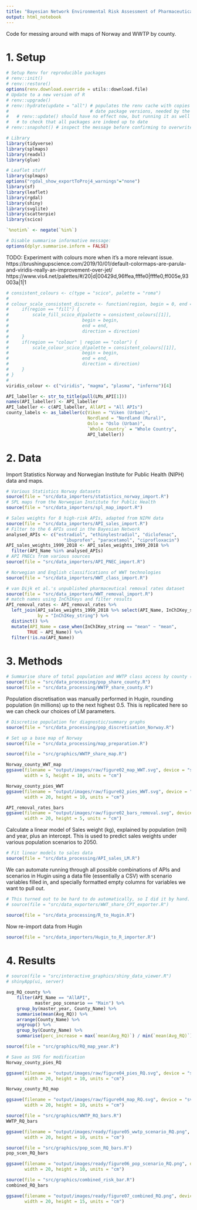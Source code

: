 ```yaml
---
title: "Bayesian Network Environmental Risk Assessment of Pharmaceuticals"
output: html_notebook
---
```


Code for messing around with maps of Norway and WWTP by county.

# 1. Setup

```r
# Setup Renv for reproducible packages
# renv::init()
# renv::restore()
options(renv.download.override = utils::download.file)
# Update to a new version of R
# renv::upgrade() 
# renv::hydrate(update = "all") # populates the renv cache with copies of up to 
#                               # date package versions, needed by the project
#   # renv::update() should have no effect now, but running it as well won't harm 
#   # to check that all packages are indeed up to date
# renv::snapshot() # inspect the message before confirming to overwrite renv.lock

# Library
library(tidyverse)
library(splmaps)
library(readxl)
library(glue)

# Leaflet stuff
library(splmaps)
options("rgdal_show_exportToProj4_warnings"="none")
library(sf)
library(leaflet)
library(rgdal)
library(shiny)
library(svglite)
library(scatterpie)
library(scico)

`%notin%` <- negate(`%in%`)

# Disable summarise informative message:
options(dplyr.summarise.inform = FALSE)
```

TODO: Experiment with colours more when it's a more relevant issue. 
https://brushingupscience.com/2019/10/01/default-colormaps-are-parula-and-viridis-really-an-improvement-over-jet/
https://www.vis4.net/palettes/#/20|d|00429d,96ffea,ffffe0|ffffe0,ff005e,93003a|1|1

```r
# consistent_colours <- c(type = "scico", palette = "roma")
# 
# colour_scale_consistent_discrete <- function(region, begin = 0, end = 1, direction = 1) {
#     if(region == "fill") {
#         scale_fill_scico_d(palette = consistent_colours[[1]], 
#                            begin = begin, 
#                            end = end, 
#                            direction = direction)
#     }
#     if(region == "colour" | region == "color") {
#         scale_colour_scico_d(palette = consistent_colours[[1]], 
#                            begin = begin, 
#                            end = end, 
#                            direction = direction)
#     }
# }
#     
viridis_colour <- c("viridis", "magma", "plasma", "inferno")[4]

API_labeller <- str_to_title(pull(LMs_API[1]))
names(API_labeller) <- API_labeller
API_labeller <- c(API_labeller, AllAPI = "All APIs")
county_labels <- as_labeller(c(Viken = "Viken (Urban)",
                               Nordland = "Nordland (Rural)",
                               Oslo = "Oslo (Urban)",
                               `Whole Country` = "Whole Country",
                               API_labeller))
```


# 2. Data
Import Statistics Norway and Norwegian Institute for Public Health (NIPH) data and maps.
```r
# Various Statistics Norway datasets
source(file = "src/data_importers/statistics_norway_import.R")
# SPL maps from the Norwegian Institute for Public Health
source(file = "src/data_importers/spl_map_import.R")

# Sales weights for 8 high-risk APIs, adapted from NIPH data
source(file = "src/data_importers/API_sales_import.R")
# Filter to the 6 APIs used in the Bayesian Network
analysed_APIs <- c("estradiol", "ethinylestradiol", "diclofenac", 
                      "ibuprofen", "paracetamol", "ciprofloxacin")
API_sales_weights_1999_2018 <- API_sales_weights_1999_2018 %>% 
  filter(API_Name %in% analysed_APIs)
# API PNECs from various sources
source(file = "src/data_importers/API_PNEC_import.R")

# Norwegian and English classifications of WWT technologies
source(file = "src/data_importers/WWT_class_import.R")

# van Dijk et al.'s unpublished pharmaceutical removal rates dataset
source(file = "src/data_importers/WWT_removal_import.R")
# match names using InChIKeys and filter results
API_removal_rates <- API_removal_rates %>% 
  left_join(API_sales_weights_1999_2018 %>% select(API_Name, InChIKey_string), 
            by = "InChIKey_string") %>% 
  distinct() %>% 
  mutate(API_Name = case_when(InChIKey_string == "mean" ~ "mean",
        TRUE ~ API_Name)) %>% 
  filter(!is.na(API_Name))
```


# 3. Methods

```r
# Summarise share of total population and WWTP class access by county (2020)
source(file = "src/data_processing/pop_share_county.R")
source(file = "src/data_processing/WWTP_share_county.R")
```

Population discretisation was manually performed in Hugin, rounding population (in millions) up to the 
next highest 0.5. This is replicated here so we can check our choices of LM parameters.

```r
# Discretise population for diagnostic/summary graphs
source(file = "src/data_processing/pop_discretisation_Norway.R")
```

```r
# Set up a base map of Norway
source(file = "src/data_processing/map_preparation.R")
```

```r
source(file = "src/graphics/WWTP_share_map.R")

Norway_county_WWT_map 
ggsave(filename = "output/images/raw/figure02_map_WWT.svg", device = "svg", 
       width = 5, height = 10, units = "cm")

Norway_county_pies_WWT
ggsave(filename = "output/images/raw/figure02_pies_WWT.svg", device = "svg", 
       width = 20, height = 10, units = "cm")

API_removal_rates_bars
ggsave(filename = "output/images/raw/figure02_bars_removal.svg", device = "svg", 
       width = 20, height = 5, units = "cm")

```

Calculate a linear model of Sales weight (kg), explained by population (mil) and year, plus
an intercept. This is used to predict sales weights under various population scenarios to 2050.

```r
# Fit linear models to sales data
source(file = "src/data_processing/API_sales_LM.R")
```

We can automate running through all possible combinations of APIs and scenarios in Hugin using
a data file (essentially a CSV) with scenario variables filled in, and specially formatted empty
columns for variables we want to pull out.

```r
# This turned out to be hard to do automatically, so I did it by hand.
# source(file = "src/data_exporters/WWT_share_CPT_exporter.R")

source(file = "src/data_processing/R_to_Hugin.R")
```

Now re-import data from Hugin

```r
source(file = "src/data_importers/Hugin_to_R_importer.R")
```


# 4. Results

```r
# source(file = "src/interactive_graphics/shiny_data_viewer.R")
# shinyApp(ui, server)

avg_RQ_county %>% 
    filter(API_Name == "AllAPI",
           master_pop_scenario == "Main") %>% 
    group_by(master_year, County_Name) %>% 
    summarise(mean(Avg_RQ)) %>% 
    arrange(County_Name) %>% 
    ungroup() %>% 
    group_by(County_Name) %>% 
    summarise(perc_increase = max(`mean(Avg_RQ)`) / min(`mean(Avg_RQ)`))
```

```r
source(file = "src/graphics/RQ_map_year.R")

# Save as SVG for modification
Norway_county_pies_RQ

ggsave(filename = "output/images/raw/figure04_pies_RQ.svg", device = "svg", 
       width = 20, height = 10, units = "cm")

Norway_county_RQ_map

ggsave(filename = "output/images/raw/figure04_map_RQ.svg", device = "svg", 
       width = 20, height = 10, units = "cm")

```

```r
source(file = "src/graphics/WWTP_RQ_bars.R")
WWTP_RQ_bars

ggsave(filename = "output/images/ready/figure05_wwtp_scenario_RQ.png", device = "png", 
       width = 20, height = 10, units = "cm")
```

```r
source(file = "src/graphics/pop_scen_RQ_bars.R")
pop_scen_RQ_bars

ggsave(filename = "output/images/ready/figure06_pop_scenario_RQ.png", device = "png", 
       width = 20, height = 10, units = "cm")
```

```r
source(file = "src/graphics/combined_risk_bar.R")
combined_RQ_bars

ggsave(filename = "output/images/ready/figure07_combined_RQ.png", device = "png", 
       width = 20, height = 15, units = "cm")
```